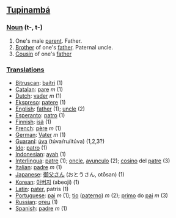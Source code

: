 ==[[Tupinambá]]==

===[[Noun]] (t-, t-)===
#One's male [[parent]]. Father.
#[[Brother]] of one's [[father]]. Paternal uncle.
#[[Cousin]] of one's [[father]]

===[[Translation]]s===
*[[Bitruscan]]: [[baitri]] (1)
*[[Catalan]]: [[pare]] ''m'' (1)
*[[Dutch]]: [[vader]] ''m'' (1)
*[[Ekspreso]]: [[patere]] (1)
*[[English]]: [[father]] (1); [[uncle]] (2)
*[[Esperanto]]: [[patro]] (1)
*[[Finnish]]: [[isä]] (1)
*[[French]]: [[père]] ''m'' (1)
*[[German]]: [[Vater]] ''m'' (1)
*[[Guaraní]]: [[úva]] (túva/ru/itúva) (1,2,3?)
*[[Ido]]: [[patro]] (1)
*[[Indonesian]]: [[ayah]] (1)
*[[Interlingua]]: [[patre]] (1); [[oncle]], [[avunculo]] (2); [[cosino]] del [[patre]] (3)
*[[Italian]]: [[padre]] ''m'' (1)
*[[Japanese]]: [[御父さん]] (おとうさん, otōsan) (1)
*[[Korean]]: [[아버지]] (abeoji) (1)
*[[Latin]]: [[pater]], patris (1)
*[[Portuguese]]: [[pai]] ''m'' (1); [[tio]] ([[tio paterno|paterno]]) ''m'' (2); [[primo]] do [[pai]] ''m'' (3)
*[[Russian]]: [[отец]] (1)
*[[Spanish]]: [[padre]] ''m'' (1)
